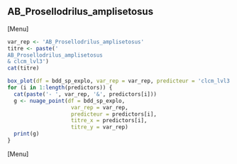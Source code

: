 ##  AB_Prosellodrilus_amplisetosus
[Menu]
```r
var_rep <- 'AB_Prosellodrilus_amplisetosus'
titre <- paste('
AB_Prosellodrilus_amplisetosus
& clcm_lvl3')
cat(titre)

box_plot(df = bdd_sp_explo, var_rep = var_rep, predicteur = 'clcm_lvl3', titre_x = 'clcm_lvl3', titre_y = var_rep)
for (i in 1:length(predictors)) {
  cat(paste('- ', var_rep, '&', predictors[i]))
  g <- nuage_point(df = bdd_sp_explo,
                    var_rep = var_rep,
                    predicteur = predictors[i],
                    titre_x = predictors[i],
                    titre_y = var_rep)
  print(g)
}
```
[Menu] 



